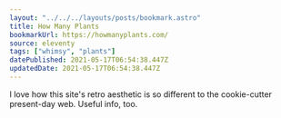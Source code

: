 ```yaml
---
layout: "../../../layouts/posts/bookmark.astro"
title: How Many Plants
bookmarkUrl: https://howmanyplants.com/
source: eleventy
tags: ["whimsy", "plants"]
datePublished: 2021-05-17T06:54:38.447Z
updatedDate: 2021-05-17T06:54:38.447Z
---
```


I love how this site's retro aesthetic is so different to the cookie-cutter present-day web. Useful info, too.
